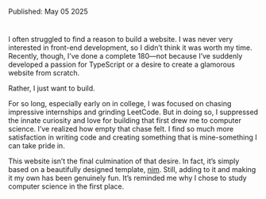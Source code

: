 <p className="text-sm text-zinc-500 dark:text-zinc-400">Published: May 05 2025</p>
<Cover
  src="https://www.app.com/gcdn/presto/2022/01/05/USAT/530db3a4-ab50-4051-b68b-672cb4f5eba8-Severance_101_02124F.jpg?crop=5999,3375,x0,y0&width=3200&height=1801&format=pjpg&auto=webp"
  alt="Mark Scout typing in the show Severance - sourced from app.com"
  caption="mysterious and important work"
/>

# 

I often struggled to find a reason to build a website. I was never very interested in front-end development, so I didn’t think it was worth my time. Recently, though, I’ve done a complete 180—not because I’ve suddenly developed a passion for TypeScript or a desire to create a glamorous website from scratch.

Rather, I just want to build.

For so long, especially early on in college, I was focused on chasing impressive internships and grinding LeetCode. But in doing so, I suppressed the innate curiosity and love for building that first drew me to computer science. I’ve realized how empty that chase felt. I find so much more satisfaction in writing code and creating something that is mine-something I can take pride in.

This website isn’t the final culmination of that desire. In fact, it’s simply based on a beautifully designed template, [nim](https://github.com/ibelick/nim). Still, adding to it and making it my own has been genuinely fun. It’s reminded me why I chose to study computer science in the first place.
